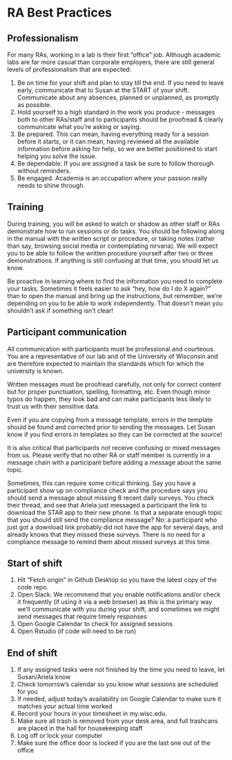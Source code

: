 # RA Best Practices

## Professionalism
For many RAs, working in a lab is their first "office" job. Although academic labs are far more casual than corporate employers, there are still general levels of professionalism that are expected:

1. Be on time for your shift and plan to stay till the end. If you need to leave early, communicate that to Susan at the START of your shift. Communicate about any absences, planned or unplanned, as promptly as possible.
2. Hold yourself to a high standard in the work you produce - messages both to other RAs/staff and to participants should be proofread & clearly communicate what you're asking or saying.
3. Be prepared. This can mean, having everything ready for a session before it starts, or it can mean, having reviewed all the available information before asking for help, so we are better positioned to start helping you solve the issue.
4. Be dependable. If you are assigned a task be sure to follow thorough without reminders.
5. Be engaged. Academia is an occupation where your passion really needs to shine through. 


## Training
During training, you will be asked to watch or shadow as other staff or RAs demonstrate how to run sessions or do tasks. You should be following along in the manual with the written script or procedure, or taking notes (rather than say, browsing social media or contemplating nirvana). We will expect you to be able to follow the written procedure yourself after two or three demonstrations. If anything is still confusing at that time, you should let us know.

Be proactive in learning where to find the information you need to complete your tasks. Sometimes it feels easier to ask "hey, how do I do X again?" than to open the manual and bring up the instructions, but remember, we're depending on you to be able to work independently. That doesn't mean you shouldn't ask if something isn't clear!


## Participant communication
All communication with participants must be professional and courteous. You are a representative of our lab and of the University of Wisconsin and are therefore expected to maintain the standards which for which the university is known.

Written messages must be proofread carefully, not only for correct content but for proper punctuation, spelling, formatting, etc. Even though minor typos do happen, they look bad and can make participants less likely to trust us with their sensitive data. 

Even if you are copying from a message template, errors in the template should be found and corrected prior to sending the messages. Let Susan know if you find errors in templates so they can be corrected at the source!

It is also critical that participants not receive confusing or mixed messages from us. Please verify that no other RA or staff member is currently in a message chain with a participant before adding a message about the same topic. 

Sometimes, this can require some critical thinking. Say you have a participant show up on compliance check and the procedure says you should send a message about missing 8 recent daily surveys. You check their thread, and see that Ariela just messaged a participant the link to download the STAR app to their new phone. Is that a separate enough topic that you should still send the compliance message? No: a participant who just got a download link probably did not have the app for several days, and already knows that they missed these surveys. There is no need for a compliance message to remind them about missed surveys at this time.


## Start of shift
1. Hit "Fetch origin" in Github Desktop so you have the latest copy of the code repo.
2. Open Slack. We recommend that you enable notifications and/or check it frequently (if using it via a web browser) as this is the primary way we'll communicate with you during your shift, and sometimes we might send messages that require timely responses
3. Open Google Calendar to check for assigned sessions. 
4. Open Rstudio (if code will need to be run)


## End of shift
1. If any assigned tasks were not finished by the time you need to leave, let Susan/Ariela know
2. Check tomorrow's calendar so you know what sessions are scheduled for you
3. If needed, adjust today's availability on Google Calendar to make sure it matches your actual time worked
4. Record your hours in your timesheet in my.wisc.edu.
5. Make sure all trash is removed from your desk area, and full trashcans are placed in the hall for housekeeping staff
6. Log off or lock your computer
7. Make sure the office door is locked if you are the last one out of the office
